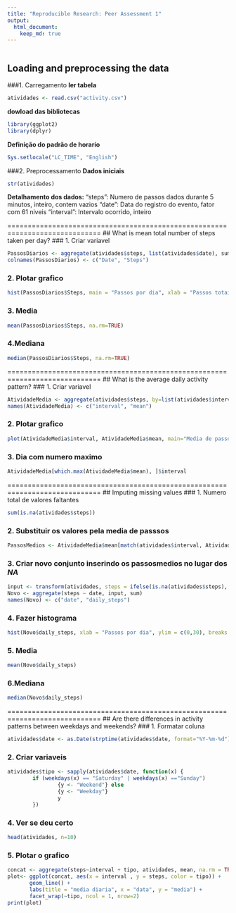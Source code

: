 ```yaml
---
title: "Reproducible Research: Peer Assessment 1"
output: 
  html_document:
    keep_md: true
---
```

```r

```

## Loading and preprocessing the data
###1. Carregamento
**ler tabela**
```r
atividades <- read.csv("activity.csv")
```
**dowload das bibliotecas**
```r
library(ggplot2)
library(dplyr)
```
**Definição do padrão de horario**
```r
Sys.setlocale("LC_TIME", "English")
```
###2. Preprocessamento
**Dados iniciais**
```r
str(atividades)
```
**Detalhamento dos dados:**
"steps": Numero de passos dados durante 5 minutos, inteiro, contem vazios
"date": Data do registro do evento, fator com 61 niveis
"interval": Intervalo ocorrido, inteiro

=============================================================================
## What is mean total number of steps taken per day?
### 1. Criar variavel
```r
PassosDiarios <- aggregate(atividades$steps, list(atividades$date), sum)
colnames(PassosDiarios) <- c("Date", "Steps")

```
### 2. Plotar grafico
```r
hist(PassosDiarios$Steps, main = "Passos por dia", xlab = "Passos totais", ylim = c(0,20), breaks = seq(0,25000, by=2500))
```
### 3. Media
```r
mean(PassosDiarios$Steps, na.rm=TRUE)
```
### 4.Mediana
```r
median(PassosDiarios$Steps, na.rm=TRUE)
```

=============================================================================
## What is the average daily activity pattern?
### 1. Criar variavel
```r
AtividadeMedia <- aggregate(atividades$steps, by=list(atividades$interval), FUN=mean, na.rm=TRUE)
names(AtividadeMedia) <- c("interval", "mean")
```
### 2. Plotar grafico
```r
plot(AtividadeMedia$interval, AtividadeMedia$mean, main="Media de passos", xlab="Intervalo", ylab="Passos médios", lwd = 2)
```
### 3. Dia com numero maximo
```r
AtividadeMedia[which.max(AtividadeMedia$mean), ]$interval
```
=============================================================================
## Imputing missing values
### 1. Numero total de valores faltantes
```r
sum(is.na(atividades$steps))
```
### 2. Substituir os valores pela media de passsos
```r
PassosMedios <- AtividadeMedia$mean[match(atividades$interval, AtividadeMedia$interval)]
```
### 3. Criar novo conjunto inserindo os passosmedios no lugar dos *NA*
```r
input <- transform(atividades, steps = ifelse(is.na(atividades$steps), yes = PassosMedios, no = atividades$steps))
Novo <- aggregate(steps ~ date, input, sum)
names(Novo) <- c("date", "daily_steps")
```
### 4. Fazer histograma
```r
hist(Novo$daily_steps, xlab = "Passos por dia", ylim = c(0,30), breaks = seq(0,25000,by=2500, main = "Passos totais atualizado"))
```
### 5. Media
```r
mean(Novo$daily_steps)
```
### 6.Mediana
```r
median(Novo$daily_steps)
```
=============================================================================
## Are there differences in activity patterns between weekdays and weekends?
### 1. Formatar coluna
```r
atividades$date <- as.Date(strptime(atividades$date, format="%Y-%m-%d"))
```
### 2. Criar variaveis
```r
atividades$tipo <- sapply(atividades$date, function(x) {
        if (weekdays(x) == "Saturday" | weekdays(x) =="Sunday") 
                {y <- "Weekend"} else 
                {y <- "Weekday"}
                y
        })
```
### 4. Ver se deu certo
```r
head(atividades, n=10)
```

### 5. Plotar o grafico
```r
concat <- aggregate(steps~interval + tipo, atividades, mean, na.rm = TRUE)
plot<- ggplot(concat, aes(x = interval , y = steps, color = tipo)) +
       geom_line() +
       labs(title = "media diaria", x = "data", y = "media") +
       facet_wrap(~tipo, ncol = 1, nrow=2)
print(plot)
```